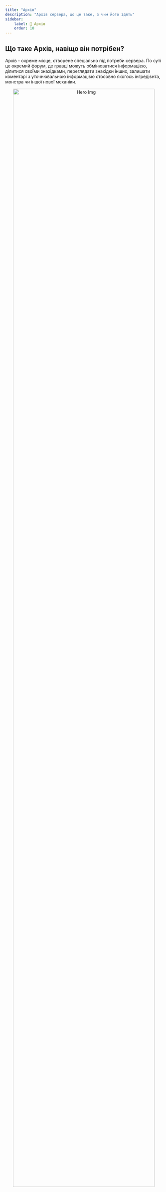 ```yaml
---
title: "Архів"
description: "Архів сервера, що це таке, з чим його їдять"
sidebar:
    label: 🫙 Архів
    order: 10
---
```


## Що таке Архів, навіщо він потрібен?

Архів - окреме місце, створене спеціально під потреби сервера. По суті це окремий форум, де гравці можуть обмінюватися інформацією, ділитися своїми знахідками, переглядати знахідки інших, залишати коментарі з уточнювальною інформацією стосовно якогось інгредієнта, монстра чи іншої нової механіки.


<p align="center">
    <img
        src={hero.src}
        width="95%"
        alt="Hero Img"
    />
</p>

Архів доступний за посиланням: [https://archive.mysterria.net](https://archive.mysterria.net)

## Як ним користуватися?

Все **дуже і дуже** просто. Вам потрібно:

1. Перейти за посиланням [https://archive.mysterria.net](https://archive.mysterria.net)
2. Зареєструватися, або увійти, якщо у вас вже є обліковий запис на основному сайті [https://www.mysterria.net](https://www.mysterria.net)
3. Вибрати категорію, що вас цікавить, наприклад, "Інгредієнти"
4. Вибрати підкатегорію, наприклад, "Незвичайні"
5. Знайти потрібний вам інгредієнт, наприклад, "Перо Фенікса"
6. Переглянути інформацію про нього, почитати коментарі інших, або залишити свій коментар


<p align="center">
    <img
        src={ingredient.src}
        width="95%"
        alt="Ingredient"
    />
</p>

## Якщо я хочу додати щось нове?

Якщо ви хочете додати щось нове до Архіву, наприклад, інформацію про новий інгредієнт, вам потрібно:
1. Зареєструватися, або увійти на [https://archive.mysterria.net](https://archive.mysterria.net)
2. Натиснути на кнопку "Додати Предмет" у верхньому правому куті
3. Заповнити форму, додати зображення, опис, категорію та підкатегорію
4. Натиснути "Створити Предмет"


<p align="center">
    <img
        src={newitem.src}
        width="95%"
        alt="New Item"
    />
</p>

Якщо ваша інформація буде корисною та цікавою, вона буде опублікована в Архіві, і інші гравці зможуть її переглядати та коментувати. А сам предмет буде відображатися у вашому Архівному профілі.